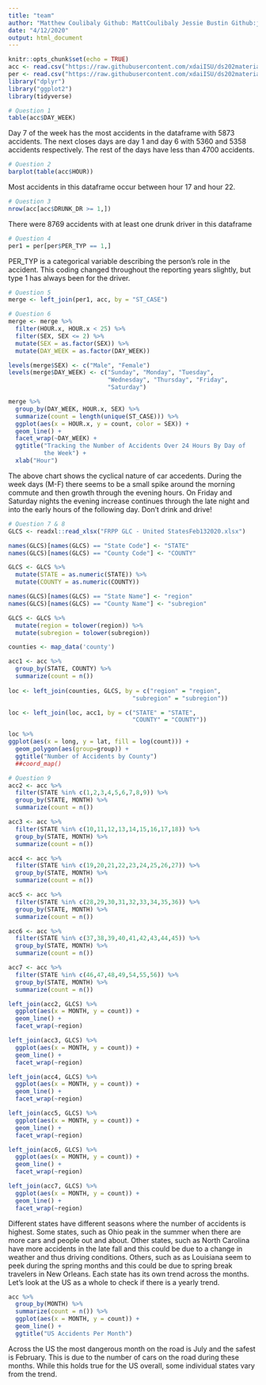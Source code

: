 ```yaml
---
title: "team"
author: "Matthew Coulibaly Github: MattCoulibaly Jessie Bustin Github:jebustin"
date: "4/12/2020"
output: html_document
---
```


```r
knitr::opts_chunk$set(echo = TRUE)
acc <- read.csv("https://raw.githubusercontent.com/xdaiISU/ds202materials/master/hwlabs/fars2017/accident.csv", stringsAsFactors = FALSE)
per <- read.csv("https://raw.githubusercontent.com/xdaiISU/ds202materials/master/hwlabs/fars2017/person.csv", stringsAsFactors = FALSE)
library("dplyr")
library("ggplot2")
library(tidyverse)
```

```r
# Question 1
table(acc$DAY_WEEK)
```
Day 7 of the week has the most accidents in the dataframe with 5873 accidents. The next closes days are day 1 and day 6 with 5360 and 5358 accidents respectively. The rest of the days have less than 4700 accidents.

```r
# Question 2
barplot(table(acc$HOUR))
```

Most accidents in this dataframe occur between hour 17 and hour 22.

```r
# Question 3
nrow(acc[acc$DRUNK_DR >= 1,])
```
There were 8769 accidents with at least one drunk driver in this dataframe

```r
# Question 4
per1 = per[per$PER_TYP == 1,]
```
PER_TYP is a categorical variable describing the person's role in the accident.  This coding changed throughout the reporting years slightly, but type 1 has always been for the driver.

```r
# Question 5
merge <- left_join(per1, acc, by = "ST_CASE")
```

```r
# Question 6
merge <- merge %>%
  filter(HOUR.x, HOUR.x < 25) %>%
  filter(SEX, SEX <= 2) %>%
  mutate(SEX = as.factor(SEX)) %>%
  mutate(DAY_WEEK = as.factor(DAY_WEEK))

levels(merge$SEX) <- c("Male", "Female")
levels(merge$DAY_WEEK) <- c("Sunday", "Monday", "Tuesday",
                            "Wednesday", "Thursday", "Friday",
                            "Saturday")

merge %>%
  group_by(DAY_WEEK, HOUR.x, SEX) %>%
  summarize(count = length(unique(ST_CASE))) %>%
  ggplot(aes(x = HOUR.x, y = count, color = SEX)) +
  geom_line() +
  facet_wrap(~DAY_WEEK) +
  ggtitle("Tracking the Number of Accidents Over 24 Hours By Day of
          the Week") +
  xlab("Hour")
```
The above chart shows the cyclical nature of car accedents.  During the week days (M-F) there seems to be a small spike around the morning commute and then growth through the evening hours.  On Friday and Saturday nights the evening increase continues through the late night and into the early hours of the following day.  Don't drink and drive!

```r
# Question 7 & 8
GLCS <- readxl::read_xlsx("FRPP GLC - United StatesFeb132020.xlsx")

names(GLCS)[names(GLCS) == "State Code"] <- "STATE"
names(GLCS)[names(GLCS) == "County Code"] <- "COUNTY"

GLCS <- GLCS %>%
  mutate(STATE = as.numeric(STATE)) %>%
  mutate(COUNTY = as.numeric(COUNTY))

names(GLCS)[names(GLCS) == "State Name"] <- "region"
names(GLCS)[names(GLCS) == "County Name"] <- "subregion"

GLCS <- GLCS %>%
  mutate(region = tolower(region)) %>%
  mutate(subregion = tolower(subregion))

counties <- map_data('county')

acc1 <- acc %>%
  group_by(STATE, COUNTY) %>%
  summarize(count = n())
  
loc <- left_join(counties, GLCS, by = c("region" = "region", 
                                   "subregion" = "subregion"))

loc <- left_join(loc, acc1, by = c("STATE" = "STATE", 
                                   "COUNTY" = "COUNTY"))

loc %>%
ggplot(aes(x = long, y = lat, fill = log(count))) + 
  geom_polygon(aes(group=group)) +
  ggtitle("Number of Accidents by County") 
  ##coord_map()
```

```r
# Question 9
acc2 <- acc %>%
  filter(STATE %in% c(1,2,3,4,5,6,7,8,9)) %>%
  group_by(STATE, MONTH) %>%
  summarize(count = n())

acc3 <- acc %>%
  filter(STATE %in% c(10,11,12,13,14,15,16,17,18)) %>%
  group_by(STATE, MONTH) %>%
  summarize(count = n())

acc4 <- acc %>%
  filter(STATE %in% c(19,20,21,22,23,24,25,26,27)) %>%
  group_by(STATE, MONTH) %>%
  summarize(count = n())

acc5 <- acc %>%
  filter(STATE %in% c(28,29,30,31,32,33,34,35,36)) %>%
  group_by(STATE, MONTH) %>%
  summarize(count = n())

acc6 <- acc %>%
  filter(STATE %in% c(37,38,39,40,41,42,43,44,45)) %>%
  group_by(STATE, MONTH) %>%
  summarize(count = n())

acc7 <- acc %>%
  filter(STATE %in% c(46,47,48,49,54,55,56)) %>%
  group_by(STATE, MONTH) %>%
  summarize(count = n())

left_join(acc2, GLCS) %>%
  ggplot(aes(x = MONTH, y = count)) +
  geom_line() +
  facet_wrap(~region)

left_join(acc3, GLCS) %>%
  ggplot(aes(x = MONTH, y = count)) +
  geom_line() +
  facet_wrap(~region)

left_join(acc4, GLCS) %>%
  ggplot(aes(x = MONTH, y = count)) +
  geom_line() +
  facet_wrap(~region)

left_join(acc5, GLCS) %>%
  ggplot(aes(x = MONTH, y = count)) +
  geom_line() +
  facet_wrap(~region)

left_join(acc6, GLCS) %>%
  ggplot(aes(x = MONTH, y = count)) +
  geom_line() +
  facet_wrap(~region)

left_join(acc7, GLCS) %>%
  ggplot(aes(x = MONTH, y = count)) +
  geom_line() +
  facet_wrap(~region)
```

Different states have different seasons where the number of accidents is highest.  Some states, such as Ohio peak in the summer when there are more cars and people out and about.  Other states, such as North Carolina have more accidents in the late fall and this could be due to a change in weather and thus driving conditions.  Others, such as as Louisiana seem to peek during the spring months and this could be due to spring break travelers in New Orleans.  Each state has its own trend across the months.  Let's look at the US as a whole to check if there is a yearly trend.

```r
acc %>%
  group_by(MONTH) %>%
  summarize(count = n()) %>%
  ggplot(aes(x = MONTH, y = count)) +
  geom_line() +
  ggtitle("US Accidents Per Month")
```

Across the US the most dangerous month on the road is July and the safest is February.  This is due to the number of cars on the road during these months.  While this holds true for the US overall, some individual states vary from the trend.

